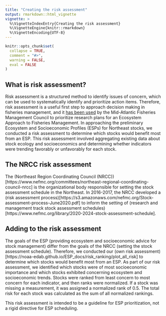 ```yaml
---
title: "Creating the risk assessment"
output: rmarkdown::html_vignette
vignette: >
  %\VignetteIndexEntry{Creating the risk assessment}
  %\VignetteEngine{knitr::rmarkdown}
  %\VignetteEncoding{UTF-8}
---
```


```r
knitr::opts_chunk$set(
  collapse = TRUE,
  comment = "#>",
  warning = FALSE,
  eval = FALSE
)
```

## What is risk assessment?

Risk assessment is a structured method to identify issues of concern, which can be used to systematically identify and prioritize action items. Therefore, risk assessment is a useful first step to approach decision making in fisheries management, and it [has been used](https://www.frontiersin.org/articles/10.3389/fmars.2018.00442/full) by the Mid-Atlantic Fisheries Management Council to prioritize research plans for an Ecosystem Approach to Fisheries Management. In approaching the preliminary Ecosystem and Socioeconomic Profiles (ESPs) for Northeast stocks, we conducted a risk assessment to determine which stocks would benefit most from an ESP. This risk assessment involved aggregating existing data about stock ecology and socioeconomics and determining whether indicators were trending favorably or unfavorably for each stock.

## The NRCC risk assessment

The (Northeast Region Coordinating Council (NRCC))[https://www.nefmc.org/committees/northeast-regional-coordinating-council-nrcc] is the organizational body responsible for setting the stock assessment schedule in the Northeast. In 2016-2017, the NRCC developed a (risk assessment process)[https://s3.amazonaws.com/nefmc.org/Stock-assessment-process-June2020.pdf] to inform the setting of (research and management track stock assessment schedules)[https://www.nefmc.org/library/2020-2024-stock-assessment-schedule].

## Adding to the risk assessment

The goals of the ESP (providing ecosystem and socioeconomic advice for stock management) differ from the goals of the NRCC (setting the stock assessment schedule). Therefore, we conducted our (own risk assessment)[https://noaa-edab.github.io/ESP_docs/risk_ranking/plot_all_risk] to determine which stocks would benefit most from an ESP. As part of our risk assessment, we identified which stocks were of most socioeconomic importance and which stocks exhibited concerning ecosystem and socioeconomic trends. Stocks were ranked from least concern to most concern for each indicator, and then ranks were normalized. If a stock was missing a measurement, it was assigned a normalized rank of 0.5. The total risk for each stock was calculated as the sum of all normalized rankings. 

This risk assessment is intended to be a guideline for ESP prioritization, not a rigid directive for ESP scheduling.




